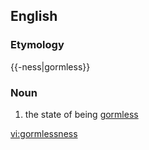 ==English==
===Etymology===
{{-ness|gormless}}

===Noun===
{{en-noun|-}}

# the state of being [[gormless]]

[[vi:gormlessness]]